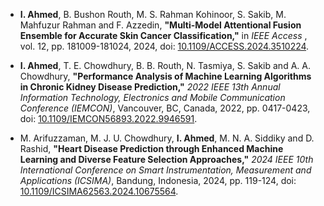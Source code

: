 - **I. Ahmed**, B. Bushon Routh, M. S. Rahman Kohinoor, S. Sakib, M. Mahfuzur Rahman and F. Azzedin, **"Multi-Model Attentional Fusion Ensemble for Accurate Skin Cancer Classification,"** in _IEEE Access_ <PublicationType type="Q1" />, vol. 12, pp. 181009-181024, 2024, doi: [10.1109/ACCESS.2024.3510224](https://doi.org/10.1109/ACCESS.2024.3510224).

- **I. Ahmed**, T. E. Chowdhury, B. B. Routh, N. Tasmiya, S. Sakib and A. A. Chowdhury, **"Performance Analysis of Machine Learning Algorithms in Chronic Kidney Disease Prediction,"** _2022 IEEE 13th Annual Information Technology, Electronics and Mobile Communication Conference (IEMCON)_, <PublicationType type="Conf." /> Vancouver, BC, Canada, 2022, pp. 0417-0423, doi: [10.1109/IEMCON56893.2022.9946591](https://doi.org/10.1109/IEMCON56893.2022.9946591).

- M. Arifuzzaman, M. J. U. Chowdhury, **I. Ahmed**, M. N. A. Siddiky and D. Rashid, **"Heart Disease Prediction through Enhanced Machine Learning and Diverse Feature Selection Approaches,"** _2024 IEEE 10th International Conference on Smart Instrumentation, Measurement and Applications (ICSIMA)_, <PublicationType type="Conf." /> Bandung, Indonesia, 2024, pp. 119-124, doi: [10.1109/ICSIMA62563.2024.10675564](https://doi.org/10.1109/ICSIMA62563.2024.10675564).
